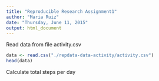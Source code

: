 ```yaml
---
title: "Reproducible Research Assignment1"
author: "Maria Ruiz"
date: "Thursday, June 11, 2015"
output: html_document
---
```


Read data from file activity.csv

```r
data <- read.csv("./repdata-data-activity/activity.csv")
head(data)
```

Calculate total steps per day

```r


```

